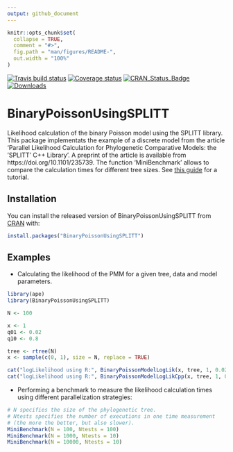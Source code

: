 ```yaml
---
output: github_document
---
```


<!-- README.md is generated from README.Rmd. Please edit that file -->

```r
knitr::opts_chunk$set(
  collapse = TRUE,
  comment = "#>",
  fig.path = "man/figures/README-",
  out.width = "100%"
)
```

[![Travis build status](https://travis-ci.org/venelin/BinaryPoissonUsingSPLITT.svg?branch=master)](https://travis-ci.org/venelin/BinaryPoissonUsingSPLITT)
[![Coverage status](https://codecov.io/gh/venelin/BinaryPoissonUsingSPLITT/branch/master/graph/badge.svg)](https://codecov.io/github/venelin/BinaryPoissonUsingSPLITT?branch=master)
[![CRAN_Status_Badge](http://www.r-pkg.org/badges/version/BinaryPoissonUsingSPLITT?color=blue)](http://cran.r-project.org/web/packages/BinaryPoissonUsingSPLITT)
[![Downloads](http://cranlogs.r-pkg.org/badges/BinaryPoissonUsingSPLITT?color=blue)](http://cran.rstudio.com/package=BinaryPoissonUsingSPLITT)


# BinaryPoissonUsingSPLITT

Likelihood calculation of the binary Poisson model using the SPLITT library. This package implementats the example of a discrete model from the article 'Parallel Likelihood Calculation for Phylogenetic Comparative Models: the 'SPLITT' C++ Library'. A preprint of the article is available from https://doi.org/10.1101/235739. The function 'MiniBenchmark' allows to compare the calculation times for different tree sizes.  See [this guide](https://venelin.github.io/SPLITT/articles/SPLITTRcppModules.html) for a tutorial. 

## Installation

You can install the released version of BinaryPoissonUsingSPLITT from [CRAN](https://CRAN.R-project.org) with:

``` r
install.packages("BinaryPoissonUsingSPLITT")
```

## Examples

* Calculating the likelihood of the PMM for a given tree, data and model parameters.
```r
library(ape)
library(BinaryPoissonUsingSPLITT)

N <- 100

x <- 1
q01 <- 0.02
q10 <- 0.8

tree <- rtree(N)
x <- sample(c(0, 1), size = N, replace = TRUE)

cat("logLikelihood using R:", BinaryPoissonModelLogLik(x, tree, 1, 0.02, 0.8), "\n")
cat("logLikelihood using R:", BinaryPoissonModelLogLikCpp(x, tree, 1, 0.02, 0.8), "\n")
```

* Performing a benchmark to measure the likelihood calculation times using different parallelization strategies:

```r
# N specifies the size of the phylogenetic tree. 
# Ntests specifies the number of executions in one time measurement 
# (the more the better, but also slower).
MiniBenchmark(N = 100, Ntests = 100)
MiniBenchmark(N = 1000, Ntests = 10)
MiniBenchmark(N = 10000, Ntests = 10)
```
